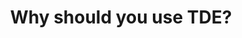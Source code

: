 ---
title: Why should you use TDE?
description: Learn about some of the use cases for TDE encryption
---